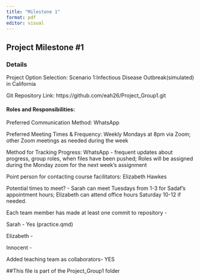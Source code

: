 ```yaml
---
title: "Milestone 1"
format: pdf
editor: visual
---
```


## Project Milestone #1

### Details

Project Option Selection: Scenario 1:Infectious Disease Outbreak(simulated) in California

Git Repository Link: https://github.com/eah26/Project_Group1.git

#### Roles and Responsibilities:

Preferred Communication Method: WhatsApp

Preferred Meeting Times & Frequency: Weekly Mondays at 8pm via Zoom; other Zoom meetings as needed during the week

Method for Tracking Progress: WhatsApp - frequent updates about progress, group roles, when files have been pushed; Roles will be assigned during the Monday zoom for the next week's assignment

Point person for contacting course facilitators: Elizabeth Hawkes

Potential times to meet? - Sarah can meet Tuesdays from 1-3 for Sadaf's appointment hours; Elizabeth can attend office hours Saturday 10-12 if needed.

Each team member has made at least one commit to repository -

Sarah - Yes (practice.qmd)

Elizabeth -

Innocent -

Added teaching team as collaborators- YES

##This file is part of the Project_Group1 folder
